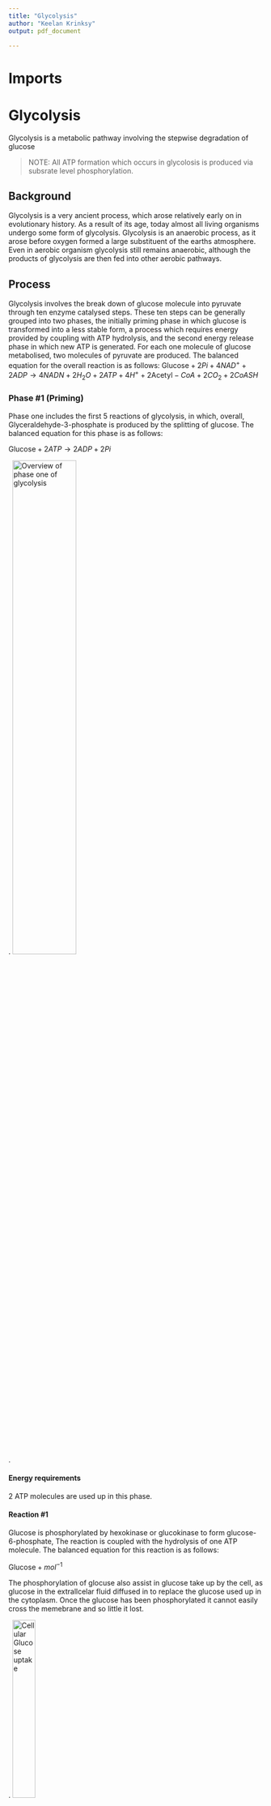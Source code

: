 ```yaml
---
title: "Glycolysis"
author: "Keelan Krinksy"
output: pdf_document

---
```


# Imports


# Glycolysis
Glycolysis is a metabolic pathway involving the stepwise degradation of glucose

> NOTE: All ATP formation which occurs in glycolosis is produced via subsrate level phosphorylation. 

## Background
Glycolysis is a very ancient process, which arose relatively early on in evolutionary history. As a result of its age, today almost all living organisms undergo some form of glycolysis. Glycolysis is an anaerobic process, as it arose before oxygen formed a large substituent of the earths atmosphere. Even in aerobic organism glycolysis still remains anaerobic, although the products of glycolysis are then fed into other aerobic pathways. 

## Process
Glycolysis involves the break down of glucose molecule into pyruvate through ten enzyme catalysed steps. These ten steps can be generally grouped into two phases, the initially priming phase in which glucose is transformed into a less stable form, a process which requires energy provided by coupling with ATP hydrolysis, and the second energy release phase in which new ATP is generated. For each one molecule of glucose metabolised, two molecules of pyruvate are produced. The balanced equation for the overall reaction is as follows: \newline 
$\text{Glucose}+2Pi+4NAD^++2ADP \rightarrow 4NADN+2H_2O+2ATP+4H^++2\text{Acetyl}-CoA+2CO_2+2CoASH$

### Phase #1 (Priming) 
Phase one includes the first 5 reactions of glycolysis, in which, overall, Glyceraldehyde-3-phosphate is produced by the splitting of glucose. The balanced equation for this phase is as follows: \newline 

$\text{Glucose}+2ATP\rightarrow 2ADP+2Pi$

.
![Overview of phase one of glycolysis](GlycolysisPics/Phase1.jpg){width=50%}

.

#### Energy requirements
2 ATP molecules are used up in this phase. 

#### Reaction #1
Glucose is phosphorylated by hexokinase or glucokinase to form glucose-6-phosphate, The reaction is coupled with the hydrolysis of one ATP molecule. The balanced equation for this reaction is as follows: 

$\text{Glucose} + mol^{-1}$
\newline

The phosphorylation of glocuse also assist in glucose take up by the cell, as glucose in the extrallcelar fluid diffused in to replace the glucose used up in the cytoplasm. Once the glucose has been phosphorylated it cannot easily cross the memebrane and so little it lost. 

.
![Cellular Glucose uptake](GlycolysisPics/GR1.jpg){width=30%}

> NOTE: Extracellular glucose will move into the cell as glucose is converted from glucose to glucose 6 phosphate, by the law of mass action. 

> NOTE: Reaction one is often referred to as the first priming reaction. 

##### Enzymes
The reaction can be catalysed by glucokinase, or hexokinase. Both glucokinase and hexokinase require magnesium ions to function.  Glucokinase only functions at high glucose levels whereas hexokinase binds glucose at low glucose concentrations, hence glucokinase is only active after consumption of a high glucose meal. 

##### Regulation. 
Hexokinase is one of the regulated enzymes in glycolysis, the reaction is targeted as a regulation point due to its large negative free energy change. 

##### Energetics
The reaction itself is not thermodynamically favorable, and hence must be coupled with ATP hydrolysis to achieve spontaneity. 

#### Reaction #2
Glucose-6 Phosphate is converted into fructose 6 phosphate by phosphoglucoisomerase. The ballanced equation for the reaction is as follows. 

$\text{Glucose-6-phosphate}\rightarrow \text{Fructose-6-phosphate}\quad \quad \quad \quad \Delta G ^{\circ\prime}= 1.67 kJ \cdot mol^{-1}$
\newline\newline
.
![Reaction Mechanism for reaction two of Glycolysis](GlycolysisPics/GR2.jpg){width=40%}
\newline

##### Enzyme 
Phosphoglucoisomerase catalyses the reaction. This enzyme requires magnesium ions to function.

#### Reaction #3
Fructose-6-phosphate is phosphorylated into fructose-1,6-bisphosphate by  phosphofructokinase. The reaction is natively endothermic so must coupled with ATP Hydrolysis to occur. The balanced reaction is given as:\newline

$\text{Fructose-6-phosphate}+ATP\rightarrow \text{fructose-1,6,-bisphosphate}+ ATP$ $\quad\quad \Delta G^{\circ}\prime =-14.2kJ\cdot mol^{-1}$ 
\newline\newline
.
![Reaction Mechanism for reaction three of Glycolysis](GlycolysisPics/GR3.jpg){width=60%}
\newline



> NOTE: Reaction 3 is often referred to as the second primary reaction.  

##### Enzyme 
The reaction is catalysed by phosphofructokinase.

##### Regulation
The phosphofructokinase reaction controls the rate of glycolysis. 
Intermediates of the citric acid cycle form allosteric inhibitor's which act on phosphofructokinase. More specifically phosphofructokinase is inhibited by Phosphenolpyruvate ,citrate and ATP. Additionally low PH also has an inhibitory effect.
\newline \newline
.
![Phospofructokinase ATP allosteric inhibition](GlycolysisPics/GR3R.jpg){width=40%}
\newline\newline
Phosphofructokinase is activated by Fructose 2-6 bisphosphate, which decreases the inhibitory effect of ATP adn inhibits fructose 1,6 bisphosphatase. Fructose 2-6 bisphosphate is produced from fructose 6 phosphate so high levels of fructose 6 phosphate lead to faster fructose 6 phosphate metabolism

#### Reaction #4
Fructose 1,6 biphosphate is cleaved by Fructose disphosphate aldolase to form Dihydroxyacetone phosphate (DHAP), and Glyceraldehyde-3-phosphate (GAP).The ballanced equation for the reaction is: \newline 

$F-1,6-BF\rightarrow DHAP+GAP \quad \quad\quad\quad\Delta G^{\circ\prime}=23.9kJ\cdot mol^{-1}$
\newline\newline
.
![Reaction Mechanism for reaction four of Glycolysis](GlycolysisPics/GR4.jpg){width=60%}
\newline

This Aldol cleavage involves the removal of a proton from the $C^{4\prime}$-hydroxyl group in a reaction catalysed by an asparate and a lysine residue of fructose bisphosphate aldolase.  

##### Enzyme 
The reaction is catalysed by Fructose bisphosphate aldolase.

#### Reaction #5
Dihydroxyacetone phosphate is converted to glyceraldehyde-3-phosphate by triose phosphate isomerase. The ballanced equation for the reaction is as follows:\newline

$DHAP\rightarrow G-3-P \quad\quad\quad\quad\quad\quad\Delta G^{\circ\prime}=+7.56kJ\cdot \text{mol}^{-1}$
\newline\newline
.
![Reaction Mechanism for reaction five of Glycolysis](GlycolysisPics/GR5.jpg){width=40%}
\newline

##### Reaction Mechanism
The DHAP is deprotonated by $Glu^{165}$ leading to the formation of an enediol intermediate this intermediate is then reprotonated and converted to glyceraldehyde, with the Glu molecule leaving as an oxianion. \newline\newline

![Detailed Reaction mechanism for reaction five of Glycolysis](GlycolysisPics/GR5M.jpg){width=40%}
\newline\newline


##### Enzmye
This reaction is catalysed by Triose phosphate isomerase. 

.
![Triose phosphate isomerase with substrate analogue in active site](GlycolysisPics/GR5E.jpg){width=20%}

###  Phase #2
Phase two includes the last 5 reactions of glycolysis in which, overall,glyceraldehyde 3 phosphate is converted to pyruvate.

#### Energetics
Overall 2 ATP molecules are generated in this phase. 




.
![Overview of phase two of glycolysis](GlycolysisPics/Phase2.jpg){width=50%}


#### Reaction #6
Glyceraldehyde-3-phosphate is dehydrogenated to 1,3, bisphosphoglycerate by glyceraldehyde dehydrogenase (a high energy intermediate. The ballanced equation for this reaction is as follows: \newline

$G-3-P \rightarrow1,3-BPG\quad\quad\quad\quad\quad\quad\Delta G^{\circ\prime}=+6.3kJ\cdot \text{mol}^{-1}$

> NOTE: In the absence of oxygen reaction 6 cannot occur if there is no $NAD^+$ the recycling of $NAD^+$ via the reduction of pyruvate. 

##### Enzyme
The reaction is catalysed by glyceraldehyde dehydrogenase

#### reaction #7
1,3-Bisphosphoglycerate is dephosphorylated by phosphoglycerate kinase to form 3 phosphoglycerate. The reaction is coupled to ADP phosphrylation. The ballanced equation for this reaction is as follows: \newline 

$1,3-BPG +ADP + P_i \rightarrow 3-PG+ATP\quad\quad\quad\quad\quad\quad\Delta G^{\circ\prime}=-18.9kJ\cdot \text{mol}^{-1}$
\newline\newline
.
![Reaction Mechanism for reaction seven of Glycolysis](GlycolysisPics/GR7.jpg){width=64%}
\newline


##### Enzyme 
This reaction is catalysed by phosphoglycerate kinase, which is dependant on $Mg^{2+}$ ions for its activity. 

##### Relulation 
This reaction has a large negative $\Delta G$ and hence is a site of regulation. 

##### Cofactors 

#### ATP Production 
regenerates ATP used earlier in Glycolysis. 

##### Energetics
Reaction seven is highly exergonic, and so is capable of driving the endergonic reaction 6 when coupled to it. ATP is also generated making up for that used up earlier in glycolysis.

> NOTE: Reaction 7 is the point at which the glycolytic pathway breaks even, that is, the magnitude of energy gained until that point equates to the magnitude of energy lost. 


#### Reaction #8
phosphoglycerate is converted into 2 phosphoglycerate by phosphoglycerate mutase. (mutases move only one functional group). The Ballanced equation for this reaction is as follows: \newline

$3-PG\rightarrow 2-PG\quad\quad\quad\quad\quad\quad \Delta G^{\circ\prime}=+4.4kJ\cdot ml^{-1}$
\newline\newline
.
![Reaction Mechanism for reaction eight of Glycolysis](GlycolysisPics/GR8.jpg){width=42%}
\newline

> NOTE: This reaction prepares the substrate for the following reaction involving the synthesis of ATP, i.e.it helpds prime the phosphate group for removal. 

#### Reaction #9
2 phosphoglyverate is dehydrated to phosphoenolpyruvate by enolase.  

##### Enzyme
This reaction is catalysed by Enolase, which requires $Mg^{2+}$ ions to facilitate its activity. The ballanced equation for the reaction is as follws:\newline

$2-PG\rightarrow PEP \quad\quad\quad\quad\quad\quad \Delta G^{\circ \prime}=+1.8kJ\cdot\text{mol}^{-1}$
\newline\newline
.
![Reaction Mechanism for reaction nine of Glycolysis](GlycolysisPics/GR9.jpg){width=64%}
\newline





The molecule is much less stable in its enol form so although it has gained only a small amount of energy,it still constitutes the much higher energy molecule. 

>NOTE: Enols tautomerise naturally to ketones.

#### Reaction #10 
Phosphoenolpyruvate is dephosphorylated by Pyruvate kinase to form Pyruvate. The reaction is coulped with ATP synthesis with the phosphoryl group removed from the PEP added dirrectly to an ADP molecule.The pyruvate enol taumer is rapidly converted into the more favourable keto taumer. The ballanced equation for the reaction is as follow:\newline

$PEP +ADP^{3-}+H^+\rightarrow \text{Pyruvate}+ATP^{4-}\quad\quad\quad\quad\quad\quad \Delta G^{\circ\prime}=-31.7kJ\cdot \text{mol}^{-1}$



#### Enzyme 
This reaction is catalysed by pyruvate kinase (phosphoenolpyruvate phosphatase), which requires $Mg^2+$ and $K^+$ to function.
\newline\newline
.
![Reaction Mechanism for reaction ten of Glycolysis](GlycolysisPics/GR10.jpg){width=64%}
\newline
 
 
## Energetics
An analysis of the biological standard free enrgy change for each reaction reveals no overall trends. however is full physiologocal conditions the free energies are all very close to zero with ATP/ADP coupled reactions highly exergonic.

![Glycolysis: Standard free erngy change](GlycolysisPics/GFES.jpg){width=30%}.![Glycolysis:Physiologicla free energy change](GlycolysisPics/GFEP.jpg){width=30%}

## Location  
Glycolysis takes place within the cytoplasm.

## Biological significance
Glycolysis is a particularly important process as in many cases glucose is the only source of metabolic energy. Cells of the brain kidney contractual skeletal muscles, erythrocytes, and sperm cell, are all solely reliant on glycolysis for energy. 

## Products
Pyruvate is a versatile metabolite, which can be fed into a number of different additional catabolic pathways. 










